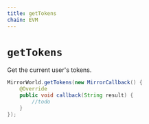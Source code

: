 ```yaml
---
title: getTokens
chain: EVM
---
```


# `getTokens`
Get the current user's tokens.

```java
MirrorWorld.getTokens(new MirrorCallback() {
    @Override
    public void callback(String result) {
        //todo
    }
});
```
